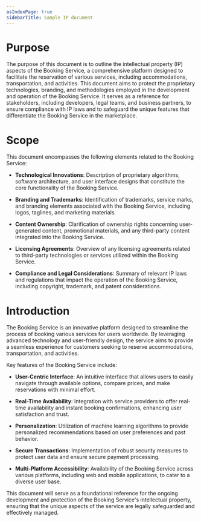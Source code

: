 ```yaml
---
asIndexPage: true
sidebarTitle: Sample IP document
---
```



# Purpose

The purpose of this document is to outline the intellectual property (IP) aspects of the Booking Service, a comprehensive platform designed to facilitate the reservation of various services, including accommodations, transportation, and activities. This document aims to protect the proprietary technologies, branding, and methodologies employed in the development and operation of the Booking Service. It serves as a reference for stakeholders, including developers, legal teams, and business partners, to ensure compliance with IP laws and to safeguard the unique features that differentiate the Booking Service in the marketplace.


# Scope

This document encompasses the following elements related to the Booking Service:

- **Technological Innovations**: Description of proprietary algorithms, software architecture, and user interface designs that constitute the core functionality of the Booking Service.

- **Branding and Trademarks**: Identification of trademarks, service marks, and branding elements associated with the Booking Service, including logos, taglines, and marketing materials.

- **Content Ownership**: Clarification of ownership rights concerning user-generated content, promotional materials, and any third-party content integrated into the Booking Service.

- **Licensing Agreements**: Overview of any licensing agreements related to third-party technologies or services utilized within the Booking Service.

- **Compliance and Legal Considerations**: Summary of relevant IP laws and regulations that impact the operation of the Booking Service, including copyright, trademark, and patent considerations.


# Introduction

The Booking Service is an innovative platform designed to streamline the process of booking various services for users worldwide. By leveraging advanced technology and user-friendly design, the service aims to provide a seamless experience for customers seeking to reserve accommodations, transportation, and activities.

Key features of the Booking Service include:

- **User-Centric Interface**: An intuitive interface that allows users to easily navigate through available options, compare prices, and make reservations with minimal effort.

- **Real-Time Availability**: Integration with service providers to offer real-time availability and instant booking confirmations, enhancing user satisfaction and trust.

- **Personalization**: Utilization of machine learning algorithms to provide personalized recommendations based on user preferences and past behavior.

- **Secure Transactions**: Implementation of robust security measures to protect user data and ensure secure payment processing.

- **Multi-Platform Accessibility**: Availability of the Booking Service across various platforms, including web and mobile applications, to cater to a diverse user base.

This document will serve as a foundational reference for the ongoing development and protection of the Booking Service's intellectual property, ensuring that the unique aspects of the service are legally safeguarded and effectively managed.
